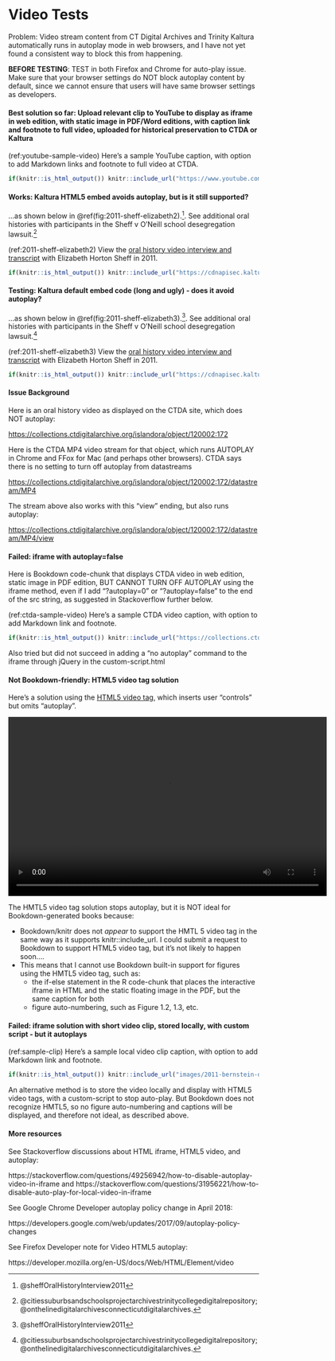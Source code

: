# Video Tests {#video}

Problem: Video stream content from CT Digital Archives and Trinity Kaltura automatically runs in autoplay mode in web browsers, and I have not yet found a consistent way to block this from happening.

**BEFORE TESTING**: TEST in both Firefox and Chrome for auto-play issue. Make sure that your browser settings do NOT block autoplay content by default, since we cannot ensure that users will have same browser settings as developers.

#### Best solution so far: Upload relevant clip to YouTube to display as iframe in web edition, with static image in PDF/Word editions, with caption link and footnote to full video, uploaded for historical preservation to CTDA or Kaltura {-}
(ref:youtube-sample-video) Here's a sample YouTube caption, with option to add Markdown links and footnote to full video at CTDA.

```r
if(knitr::is_html_output()) knitr::include_url("https://www.youtube.com/embed/NuWg9Jrkrpw?start=64") else knitr::include_graphics("images/2013-cthistory-video-screenshot.png")
```

#### Works: Kaltura HTML5 embed avoids autoplay, but is it still supported? {-}

...as shown below in \@ref(fig:2011-sheff-elizabeth2).^[@sheffOralHistoryInterview2011]. See additional oral histories with participants in the Sheff v O'Neill school desegregation lawsuit.^[@citiessuburbsandschoolsprojectarchivestrinitycollegedigitalrepository; @onthelinedigitalarchivesconnecticutdigitalarchives.]

(ref:2011-sheff-elizabeth2) View the [oral history video interview and transcript](http://digitalrepository.trincoll.edu/cssp_ohistory/16) with Elizabeth Horton Sheff in 2011.

```r
if(knitr::is_html_output()) knitr::include_url("https://cdnapisec.kaltura.com/html5/html5lib/v2.76/mwEmbedFrame.php/p/2366381/uiconf_id/42684261/entry_id/1_66aksvf1?wid=_2366381&iframeembed=true&playerId=kaltura_player&entry_id=1_66aksvf1") else knitr::include_graphics("images/2011-sheff-elizabeth.jpg")
```

#### Testing: Kaltura default embed code (long and ugly) - does it avoid autoplay? {-}

...as shown below in \@ref(fig:2011-sheff-elizabeth3).^[@sheffOralHistoryInterview2011]. See additional oral histories with participants in the Sheff v O'Neill school desegregation lawsuit.^[@citiessuburbsandschoolsprojectarchivestrinitycollegedigitalrepository; @onthelinedigitalarchivesconnecticutdigitalarchives.]

(ref:2011-sheff-elizabeth3) View the [oral history video interview and transcript](http://digitalrepository.trincoll.edu/cssp_ohistory/16) with Elizabeth Horton Sheff in 2011.

```r
if(knitr::is_html_output()) knitr::include_url("https://cdnapisec.kaltura.com/index.php/extwidget/preview/partner_id/2366381/uiconf_id/42684261/entry_id/1_qwum4bmu/embed/dynamic") else knitr::include_graphics("images/2011-sheff-elizabeth.jpg")
```

#### Issue Background {-}
Here is an oral history video as displayed on the CTDA site, which does NOT autoplay:

<https://collections.ctdigitalarchive.org/islandora/object/120002:172>

Here is the CTDA MP4 video stream for that object, which runs AUTOPLAY in Chrome and FFox for Mac (and perhaps other browsers). CTDA says there is no setting to turn off autoplay from datastreams

<https://collections.ctdigitalarchive.org/islandora/object/120002:172/datastream/MP4>

The stream above also works with this "view" ending, but also runs autoplay:

<https://collections.ctdigitalarchive.org/islandora/object/120002:172/datastream/MP4/view>

#### Failed: iframe  with autoplay=false {-}
Here is Bookdown code-chunk that displays CTDA video in web edition, static image in PDF edition, BUT CANNOT TURN OFF AUTOPLAY using the iframe method, even if I add "?autoplay=0" or "?autoplay=false" to the end of the src string, as suggested in Stackoverflow further below.

(ref:ctda-sample-video) Here's a sample CTDA video caption, with option to add Markdown link and footnote.

```r
if(knitr::is_html_output()) knitr::include_url("https://collections.ctdigitalarchive.org/islandora/object/120002:172/datastream/MP4?autoplay=false") else knitr::include_graphics("images/2014-lumpkin-mae-willie-screenshot.png")
```

Also tried but did not succeed in adding a "no autoplay" command to the iframe through jQuery in the custom-script.html


#### Not Bookdown-friendly: HTML5 video tag solution {-}
Here's a solution using the [HTML5 video tag](https://www.w3schools.com/tags/tag_video.asp), which inserts user "controls" but omits "autoplay".

<video controls width="640" height="360">
    <source src="https://collections.ctdigitalarchive.org/islandora/object/120002:191/datastream/MP4" type="video/mp4">
</video>

The HMTL5 video tag solution stops autoplay, but it is NOT ideal for Bookdown-generated books because:

-  Bookdown/knitr does not *appear* to support the HMTL 5 video tag in the same way as it supports knitr::include_url. I could submit a request to Bookdown to support HTML5 video tag, but it's not likely to happen soon....
- This means that I cannot use Bookdown built-in support for figures using the HMTL5 video tag, such as:
  - the if-else statement in the R code-chunk that places the interactive iframe in HTML and the static floating image in the PDF, but the same caption for both
  - figure auto-numbering, such as Figure 1.2, 1.3, etc.

#### Failed: iframe solution with short video clip, stored locally, with custom script - but it autoplays {-}
(ref:sample-clip) Here's a sample local video clip caption, with option to add Markdown link and footnote.

```r
if(knitr::is_html_output()) knitr::include_url("images/2011-bernstein-demo-clip.mp4") else knitr::include_graphics("images/2011-bernstein-demo-screenshot.png")
```

An alternative method is to store the video locally and display with HTML5 video tags, with a custom-script to stop auto-play. But Bookdown does not recognize HMTL5, so no figure auto-numbering and captions will be displayed, and therefore not ideal, as described above.

#### More resources {-}
See Stackoverflow discussions about HTML iframe, HTML5 video, and autoplay:

https://stackoverflow.com/questions/49256942/how-to-disable-autoplay-video-in-iframe
and
https://stackoverflow.com/questions/31956221/how-to-disable-auto-play-for-local-video-in-iframe

See Google Chrome Developer autoplay policy change in April 2018:

https://developers.google.com/web/updates/2017/09/autoplay-policy-changes

See Firefox Developer note for Video HTML5 autoplay:

https://developer.mozilla.org/en-US/docs/Web/HTML/Element/video
